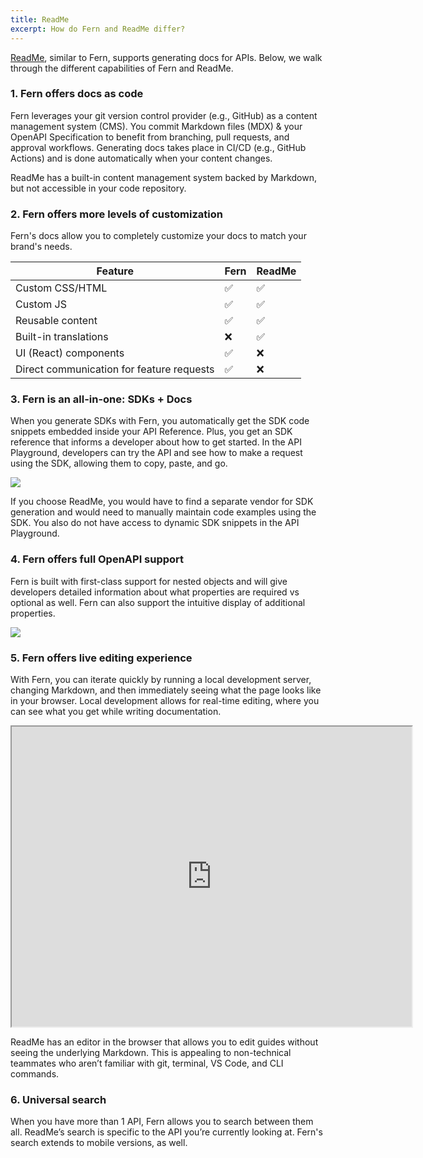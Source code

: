 ```yaml
---
title: ReadMe
excerpt: How do Fern and ReadMe differ?
---
```


[ReadMe](https://www.readme.com/), similar to Fern, supports generating docs for APIs. Below, we walk through the different capabilities of Fern and ReadMe.

### 1. Fern offers docs as code
Fern leverages your git version control provider (e.g., GitHub) as a content management system (CMS). You commit Markdown files (MDX) & your OpenAPI Specification to benefit from branching, pull requests, and approval workflows. Generating docs takes place in CI/CD (e.g., GitHub Actions) and is done automatically when your content changes.

ReadMe has a built-in content management system backed by Markdown, but not accessible in your code repository.

### 2. Fern offers more levels of customization
Fern's docs allow you to completely customize your docs to match your brand's needs. 

| Feature | Fern | ReadMe |
| ------- | ---- | ------ |
| Custom CSS/HTML | ✅ | ✅ |
| Custom JS | ✅ | ✅ |
| Reusable content | ✅ | ✅ |
| Built-in translations | ❌ | ✅ |
| UI (React) components | ✅ | ❌ |
| Direct communication for feature requests | ✅ | ❌ |

### 3. Fern is an all-in-one: SDKs + Docs
When you generate SDKs with Fern, you automatically get the SDK code snippets embedded inside your API Reference. Plus, you get an SDK reference that informs a developer about how to get started. In the API Playground, developers can try the API and see how to make a request using the SDK, allowing them to copy, paste, and go. 

<Frame caption="API Docs with SDK code snippets (generated by Fern)">
  <img src="./hume-docs.png" />
</Frame>

If you choose ReadMe, you would have to find a separate vendor for SDK generation and would need to manually maintain code examples using the SDK. You also do not have access to dynamic SDK snippets in the API Playground.

### 4. Fern offers full OpenAPI support
Fern is built with first-class support for nested objects and will give developers detailed information about what properties are required vs optional as well. Fern can also support the intuitive display of additional properties. 

<Frame caption="First-class support for nested objects (generated by Fern)">
  <img src="./nested-objects.png" />
</Frame>

### 5. Fern offers live editing experience
With Fern, you can iterate quickly by running a local development server, changing Markdown, and then immediately seeing what the page looks like in your browser. Local development allows for real-time editing, where you can see what you get while writing documentation.

<Frame caption="Local development environment (generated by Fern)">
  <iframe src="https://drive.google.com/file/d/1hF7h3BD_6u-qlIKdZPhyTI96tWXV4ast/preview" width="640" height="480" allow="autoplay"></iframe>
</Frame>

ReadMe has an editor in the browser that allows you to edit guides without seeing the underlying Markdown. This is appealing to non-technical teammates who aren’t familiar with git, terminal, VS Code, and CLI commands.

### 6. Universal search
When you have more than 1 API, Fern allows you to search between them all. ReadMe’s search is specific to the API you’re currently looking at. Fern's search extends to mobile versions, as well. 









